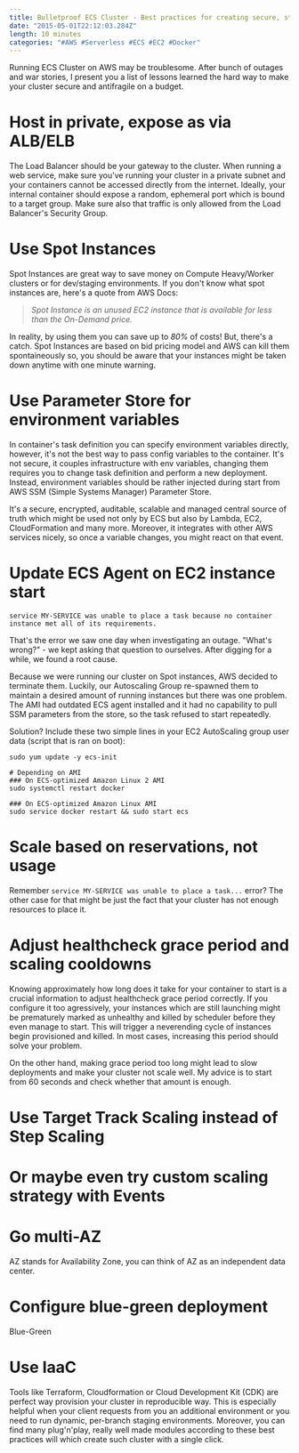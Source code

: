 ```yaml
---
title: Bulletproof ECS Cluster - Best practices for creating secure, stable and cost-effective clusters on AWS
date: "2015-05-01T22:12:03.284Z"
length: 10 minutes
categories: "#AWS #Serverless #ECS #EC2 #Docker"
---
```


Running ECS Cluster on AWS may be troublesome. After bunch of outages and war stories, I present you a list of lessons learned the hard way to make your cluster secure and antifragile on a budget.

# Host in private, expose as via ALB/ELB

The Load Balancer should be your gateway to the cluster. When running a web service, make sure you've running your cluster in a private subnet and your containers cannot be accessed directly from the internet. Ideally, your internal container should expose a random, ephemeral port which is bound to a target group. Make sure also that traffic is only allowed from the Load Balancer's Security Group.

# Use Spot Instances

Spot Instances are great way to save money on Compute Heavy/Worker clusters or for dev/staging environments. If you don't know what spot instances are, here's a quote from AWS Docs:

> _Spot Instance is an unused EC2 instance that is available for less than the On-Demand price._

In reality, by using them you can save up to *80%* of costs! But, there's a catch. Spot Instances are based on bid pricing model and AWS can kill them spontaineously so, you should be aware that your instances might be taken down anytime with one minute warning.

# Use Parameter Store for environment variables

In container's task definition you can specify environment variables directly, however, it's not the best way to pass config variables to the container. It's not secure, it couples infrastructure with env variables, changing them requires you to change task definition and perform a new deployment. Instead, environment variables should be rather injected during start from AWS SSM (Simple Systems Manager) Parameter Store. 

It's a secure, encrypted, auditable, scalable and managed central source of truth which might be used not only by ECS but also by Lambda, EC2, CloudFormation and many more. Moreover, it integrates with other AWS services nicely, so once a variable changes, you might react on that event. 

# Update ECS Agent on EC2 instance start

```
service MY-SERVICE was unable to place a task because no container instance met all of its requirements.
```

That's the error we saw one day when investigating an outage. "What's wrong?" - we kept asking that question to ourselves. After digging for a while, we found a root cause.

Because we were running our cluster on Spot instances, AWS decided to terminate them. Luckily, our Autoscaling Group re-spawned them to maintain a desired amount of running instances but there was one problem. The AMI had outdated ECS agent installed and it had no capability to pull SSM parameters from the store, so the task refused to start repeatedly.

Solution? Include these two simple lines in your EC2 AutoScaling group user data (script that is ran on boot):

```
sudo yum update -y ecs-init

# Depending on AMI
### On ECS-optimized Amazon Linux 2 AMI
sudo systemctl restart docker

### On ECS-optimized Amazon Linux AMI
sudo service docker restart && sudo start ecs
```

# Scale based on reservations, not usage

Remember `service MY-SERVICE was unable to place a task...` error? The other case for that might be just the fact that your cluster has not enough resources to place it. 

# Adjust healthcheck grace period and scaling cooldowns

Knowing approximately how long does it take for your container to start is a crucial information to adjust healthcheck grace period correctly. If you configure it too agressively, your instances which are still launching might be prematurely marked as unhealthy and killed by scheduler before they even manage to start. This will trigger a neverending cycle of instances begin provisioned and killed. In most cases, increasing this period should solve your problem. 

On the other hand, making grace period too long might lead to slow deployments and make your cluster not scale well. My advice is to start from 60 seconds and check whether that amount is enough.

# Use Target Track Scaling instead of Step Scaling

# Or maybe even try custom scaling strategy with Events

# Go multi-AZ

AZ stands for Availability Zone, you can think of AZ as an independent data center.

# Configure blue-green deployment

Blue-Green 

# Use IaaC

Tools like Terraform, Cloudformation or Cloud Development Kit (CDK) are perfect way provision your cluster in reproducible way. This is especially helpful when your client requests from you an additional environment or you need to run dynamic, per-branch staging environments. Moreover, you can find many plug'n'play, really well made modules according to these best practices will which create such cluster with a single click.




